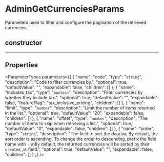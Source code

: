 
# AdminGetCurrenciesParams

Parameters used to filter and configure the pagination of the retrieved currencies.

## constructor

___

## Properties

<ParameterTypes parameters={[
  {
    "name": "code",
    "type": "`string`",
    "description": "Code to filter currencies by.",
    "optional": true,
    "defaultValue": "",
    "expandable": false,
    "children": []
  },
  {
    "name": "includes_tax",
    "type": "`boolean`",
    "description": "Filter currencies by whether they include tax.",
    "optional": true,
    "defaultValue": "",
    "expandable": false,
    "featureFlag": "tax_inclusive_pricing",
    "children": []
  },
  {
    "name": "limit",
    "type": "`number`",
    "description": "Limit the number of items returned in the list.",
    "optional": true,
    "defaultValue": "20",
    "expandable": false,
    "children": []
  },
  {
    "name": "offset",
    "type": "`number`",
    "description": "The number of items to skip when retrieving a list.",
    "optional": true,
    "defaultValue": "0",
    "expandable": false,
    "children": []
  },
  {
    "name": "order",
    "type": "`string`",
    "description": "The field to sort the data by. By default, the sort order is ascending. To change the order to descending, prefix the field name with `-`.\nBy default, the returned currencies will be sorted by their `created_at` field.",
    "optional": true,
    "defaultValue": "",
    "expandable": false,
    "children": []
  }
]} />
